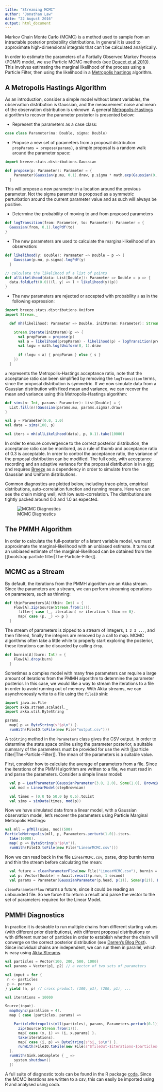 ```yaml
---
title: "Streaming MCMC"
author: "Jonathan Law"
date: "22 August 2016"
output: html_document
---
```


Markov Chain Monte Carlo (MCMC) is a method used to sample from an intractable posterior probability distributions. In general it is used to approximate high-dimensional integrals that can't be calculated analytically.

In order to estimate the parameters of a Partially Observed Markov Process (POMP) model, we use Particle MCMC methods (see [Doucet et al 2010](http://www.stats.ox.ac.uk/~doucet/andrieu_doucet_holenstein_PMCMC.pdf)). This involves estimating the marginal likelihood of the process using a Particle Filter, then using the likelihood in a [Metropolis hastings](https://en.wikipedia.org/wiki/Metropolis%E2%80%93Hastings_algorithm) algorithm. 

## A Metropolis Hastings Algorithm

As an introduction, consider a simple model without latent variables, the observation distribution is Gaussian, and the measurement noise and mean of the observation distribution is unknown. A general [Metropolis-Hastings](https://en.wikipedia.org/wiki/Metropolis%E2%80%93Hastings_algorithm) algorithm to recover the parameter posterior is presented below:

* Represent the parameters as a case class:

```scala
case class Parameter(mu: Double, sigma: Double)
```

* Propose a new set of parameters from a proposal distribution `propParams = propose(params)`, a simple proposal is a random walk around the parameter space:

```scala
import breeze.stats.distributions.Gaussian

def propose(p: Parameter): Parameter = {
    Parameter(Gaussian(p.mu, 0.1).draw, p.sigma * math.exp(Gaussian(0, 0.1).draw))
  }
```

This will propose a new parameter in a location around the previous parameter. Not the sigma parameter is proposed as a symmetric perturbation around the current parameter value and as such will always be positive.

* Determine the probability of moving to and from proposed parameters

```scala
def logTransition(from: Parameter, to: Parameter): Parameter = {
  Gaussian(from, 0.1).logPdf(to)
}
```

* The new parameters are used to calculate the marginal-likelihood of an observation:

```scala
def likelihood(y: Double): Parameter => Double = p => {
    Gaussian(p.mu, p.sigma).logPdf(y)
  }

// calculate the likelihood of a list of points
def allLikelihood(data: List[Double]): Parameter => Double = p => {
  data.foldLeft(0.0)((l, y) => l + likelihood(y)(p))
}
```

* The new parameters are rejected or accepted with probability `a` as in the following expression:

```scala
import breeze.stats.distributions.Uniform
import Stream._

  def mh(likelihood: Parameter => Double, initParam: Parameter): Stream[Parameter] = {

    Stream.iterate(initParam)(p => {
      val propParam = propose(p)
      val a = likelihood(propParam) - likelihood(p) + logTransition(propParams, p) - logTransition(p, propParams)
      val logu = math.log(Uniform(0, 1).draw
        
      if (logu < a) { propParam } else { s }
    })
  }
```

`a` represents the Metropolis-Hastings acceptance ratio, note that the acceptance ratio can been simplified by removing the `logTransition` terms, since the proposal distribution is symmetric. If we now simulate data from a Gaussian distribution with fixed mean and variance, we can recover the mean and variance using this Metropolis-Hastings algorithm:

```scala
def sims(n: Int, params: Parameter): List[Double] = {
  List.fill(n)(Gaussian(params.mu, params.sigma).draw)
}

val p = Parameter(0.0, 1.0)
val data = sims(100, p)

val iters = mh(allLikelihood(data), p, 0.1).take(10000)
```

In order to ensure convergence to the correct posterior distribution, the acceptance ratio can be monitored, as a rule of thumb and acceptance ratio of 0.3 is acceptable. In order to control the acceptance ratio, the variance of the proposal distribution can be modified. The full code, with acceptance recording and an adaptive variance for the proposal distribution is in a [gist](https://gist.github.com/jonnylaw/0d01e2b67a5d4499ecd3674f97092aba#file-metropolishastings-scala) and requires [Breeze](https://github.com/scalanlp/breeze) as a dependency in order to simulate from the Gaussian and Uniform distributions.

Common diagnostics are plotted below, including trace-plots, empirical distributions, auto-correlation function and running means. Here we can see the chain mixing well, with low auto-correlation. The distributions are tightly packed around 0.0 and 1.0 as expected.

![MCMC Diagnostics](https://raw.githubusercontent.com/jonnylaw/ComposableStateSpaceModels/master/Figures/MetropolisHastingsOutput.png)

## The PMMH Algorithm

In order to calculate the full-posterior of a latent variable model, we must approximate the marginal-likelihood with an unbiased estimate. It turns out an unbiased estimate of the marginal-likelihood can be obtained from the [[bootstrap particle filter|The-Particle-Filter]].

## MCMC as a Stream

By default, the iterations from the PMMH algorithm are an Akka stream. Since the parameters are a stream, we can perform streaming operations on parameters, such as thinning:

```scala
def thinParameters[A](thin: Int) = {
    Flow[A].zip(Source(Stream.from(1))).
      filter{ case (_, iteration) => iteration % thin == 0}.
      map{ case (p, _) => p }
  }
```

The stream of parameters is zipped to a stream of integers, `1 2 3 ...`, and then filtered, finally the integers are removed by a call to map. MCMC algorithms often take a little while to properly start exploring the posterior, these iterations can be discarded by calling `drop`.

```scala
def burnin[A](burn: Int) = {
    Flow[A].drop(burn)
  }
```

Sometimes a complex model with many free parameters can require a large amount of iterations from the PMMH algorithm to determine the parameter posterior. In this case, we would like a way to stream the iterations to a file in order to avoid running out of memory. With Akka streams, we can asynchronously write to a file using the 
`fileIO` sink:

```scala
import java.io.File
import akka.stream.scaladsl._
import akka.util.ByteString

params.
  map{ p => ByteString(s"$p\n") }.
  runWith(FileIO.toFile(new File("output.csv")))
```

A `toString` method in the `Parameters` class gives the CSV output. In order to determine the state space online using the parameter posterior, a suitable summary of the parameters must be provided for use the with [[particle filter|The-Particle-Filter]]. The mean of the parameters is a suitable value.

First, consider how to calculate the average of parameters from a file. Since the iterations of the PMMH algorithm are written to a file, we must read in and parse the parameters. Consider a simple linear model:

```scala
  val p = LeafParameter(GaussianParameter(3.0, 2.0), Some(1.0), BrownianParameter(0.1, 1.0))
  val mod = LinearModel(stepBrownian)

  val times = (0.0 to 50.0 by 0.5).toList
  val sims = simData(times, mod(p))
```

Now we have simulated data from a linear model, with a Gaussian observation model, let's recover the parameters using Particle Marginal Metropolis Hastings:

```scala
val mll = pfMll(sims, mod)(500)
ParticleMetropolis(mll, p, Parameters.perturb(1.0)).iters.
  take(10000).
  map( p => ByteString(s"$p\n")).
  runWith(FileIO.toFile(new File("LinearMCMC.csv")))
```

Now we can read back in the file `LinearMCMC.csv`, parse, drop burnin terms and thin the stream before calculating the mean:

```scala
  val future = cleanParameterFlow(new File("LinearMCMC.csv"), burnin = 1000, thin = 2, totalIterations = 10000)
  val p: Vector[Double] = Await.result(p.run, 1 second)
  val params = Parameter(GaussianParameter(p.head, p(1)), Some(p(2)), BrownianParameter(p(3), p(4)))
```

`cleanParameterFlow` returns a future, since it could be reading an unbounded file. So we force it to return a result and parse the vector to the set of parameters required for the Linear Model.

## PMMH Diagnostics

In practice it is desirable to run multiple chains from different starting values (with different prior distributions), with different proposal distributions or with different number of particles in order to establish whether the chain will converge on the correct posterior distribution (see [Darren's Blog Post](https://darrenjw.wordpress.com/2014/06/08/tuning-particle-mcmc-algorithms/)). Since individual chains are independent, we can run them in parallel, which is easy using [Akka Streams](https://akka.io).

```scala
val particles = Vector(100, 200, 500, 1000)
val params = Vector(p1, p2) // a vector of two sets of parameters

val input = for {
 n <- particles
 p <- params
} yield (n, p) // cross product, (100, p1), (200, p1), ...

val iterations = 10000

Source(input).
  mapAsync(parallism = 4).
  map { case (particles, params) => 

    ParticleMetropolis(mll(particles), params, Parameters.perturb(0.1)).iters.
      zip(Source(Stream.from(1))).
      map{ case (x, i) => (i, x.params) }.
      take(iterations).
      map{ case (i, p) => ByteString(s"$i, $p\n") }.
      runWith(FileIO.toFile(new File(s"$fileOut-$iterations-$particles-$chain.csv")))
  }.
  runWith(Sink.onComplete { _ =>
    system.shutdown()
  })
```

A full suite of diagnostic tools can be found in the R package [coda](https://cran.r-project.org/web/packages/coda/index.html). Since the MCMC iterations are written to a csv, this can easily be imported using R and analysed using coda.  